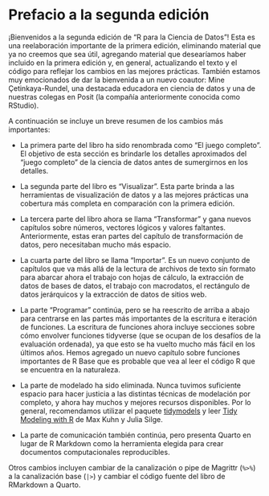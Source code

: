 # Prefacio a la segunda edición {.unnumbered}

¡Bienvenidos a la segunda edición de "R para la Ciencia de Datos"!
Esta es una reelaboración importante de la primera edición, eliminando material que ya no creemos que sea útil, agregando material que desearíamos haber incluido en la primera edición y, en general, actualizando el texto y el código para reflejar los cambios en las mejores prácticas.
También estamos muy emocionados de dar la bienvenida a un nuevo coautor: Mine Çetinkaya-Rundel, una destacada educadora en ciencia de datos y una de nuestras colegas en Posit (la compañía anteriormente conocida como RStudio).

A continuación se incluye un breve resumen de los cambios más importantes:

-   La primera parte del libro ha sido renombrada como "El juego completo".
    El objetivo de esta sección es brindarle los detalles aproximados del "juego completo" de la ciencia de datos antes de sumergirnos en los detalles.

-   La segunda parte del libro es "Visualizar".
    Esta parte brinda a las herramientas de visualización de datos y a las mejores prácticas una cobertura más completa en comparación con la primera edición.

-   La tercera parte del libro ahora se llama "Transformar" y gana nuevos capítulos sobre números, vectores lógicos y valores faltantes.
    Anteriormente, estas eran partes del capítulo de transformación de datos, pero necesitaban mucho más espacio.

-   La cuarta parte del libro se llama "Importar".
    Es un nuevo conjunto de capítulos que va más allá de la lectura de archivos de texto sin formato para abarcar ahora el trabajo con hojas de cálculo, la extracción de datos de bases de datos, el trabajo con macrodatos, el rectángulo de datos jerárquicos y la extracción de datos de sitios web.

-   La parte "Programar" continúa, pero se ha reescrito de arriba a abajo para centrarse en las partes más importantes de la escritura e iteración de funciones.
    La escritura de funciones ahora incluye secciones sobre cómo envolver funciones tidyverse (que se ocupan de los desafíos de la evaluación ordenada), ya que esto se ha vuelto mucho más fácil en los últimos años.
    Hemos agregado un nuevo capítulo sobre funciones importantes de R Base que es probable que vea al leer el código R que se encuentra en la naturaleza.

-   La parte de modelado ha sido eliminada.
    Nunca tuvimos suficiente espacio para hacer justicia a las distintas técnicas de modelación por completo, y ahora hay muchos y mejores recursos disponibles.
    Por lo general, recomendamos utilizar el paquete [tidymodels](https://www.tidymodels.org/) y leer [Tidy Modeling with R](https://www.tmwr.org/) de Max Kuhn y Julia Silge.

-   La parte de comunicación también continúa, pero presenta Quarto en lugar de R Markdown como la herramienta elegida para crear documentos computacionales reproducibles.

Otros cambios incluyen cambiar de la canalización o pipe de Magrittr (`%>%`) a la canalización base (`|>`) y cambiar el código fuente del libro de RMarkdown a Quarto.
